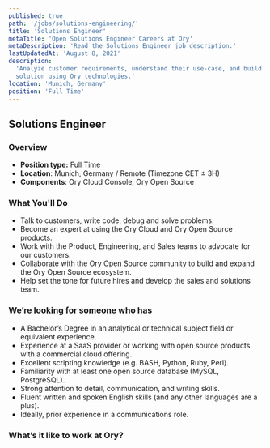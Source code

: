 ```yaml
---
published: true
path: '/jobs/solutions-engineering/'
title: 'Solutions Engineer'
metaTitle: 'Open Solutions Engineer Careers at Ory'
metaDescription: 'Read the Solutions Engineer job description.'
lastUpdatedAt: 'August 8, 2021'
description:
  'Analyze customer requirements, understand their use-case, and build a
  solution using Ory technologies.'
location: 'Munich, Germany'
position: 'Full Time'
---
```



## Solutions Engineer

<About />
<SalesGeneric />

### Overview

- **Position type:** Full Time
- **Location**: Munich, Germany / Remote (Timezone CET ± 3H)
- **Components**: Ory Cloud Console, Ory Open Source

### What You'll Do

- Talk to customers, write code, debug and solve problems.
- Become an expert at using the Ory Cloud and Ory Open Source products.
- Work with the Product, Engineering, and Sales teams to advocate for our
  customers.
- Collaborate with the Ory Open Source community to build and expand the Ory
  Open Source ecosystem.
- Help set the tone for future hires and develop the sales and solutions team.

### We’re looking for someone who has

- A Bachelor’s Degree in an analytical or technical subject field or equivalent
  experience.
- Experience at a SaaS provider or working with open source products with a
  commercial cloud offering.
- Excellent scripting knowledge (e.g. BASH, Python, Ruby, Perl).
- Familiarity with at least one open source database (MySQL, PostgreSQL).
- Strong attention to detail, communication, and writing skills. 
- Fluent written and spoken English skills (and any other languages are a plus).
- Ideally, prior experience in a communications role.

### What’s it like to work at Ory?

<WorkAtOry />
